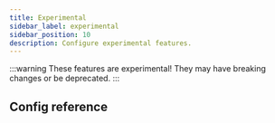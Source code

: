 ```yaml
---
title: Experimental
sidebar_label: experimental
sidebar_position: 10
description: Configure experimental features.
---
```



:::warning
These features are experimental! They may have breaking changes or be deprecated.
:::

## Config reference

<Experimental/>



